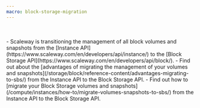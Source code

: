 ```yaml
---
macro: block-storage-migration
---
```


<Message type="important">
 <br></br>
 - Scaleway is transitioning the management of all block volumes and snapshots from the [Instance API](https://www.scaleway.com/en/developers/api/instance/) to the [Block Storage API](https://www.scaleway.com/en/developers/api/block/).
 - Find out about the [advantages of migrating the management of your volumes and snapshots](/storage/block/reference-content/advantages-migrating-to-sbs/) from the Instance API to the Block Storage API.
 - Find out how to [migrate your Block Storage volumes and snapshots](/compute/instances/how-to/migrate-volumes-snapshots-to-sbs/) from the Instance API to the Block Storage API.
</Message>
